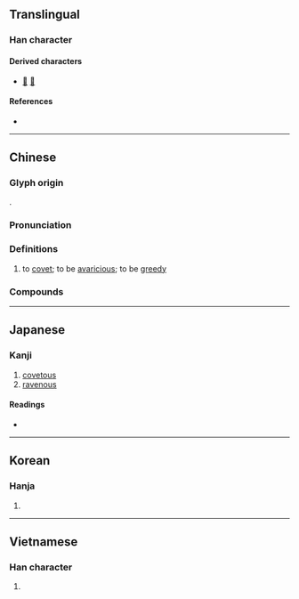 {{character info}}
==Translingual==

===Han character===
{{Han char|rn=38|rad=女|as=08|sn=11|four=44404|canj=DDV|ids=⿱林女}}

====Derived characters====
* [[𠼖]] [[漤]]

====References====
* {{Han ref|kx=0265.190|dkj=06436|dj=0532.170|hdz=21056.080|uh=5A6A|ud=23146|bh=B0FD|bd=45309}}

----

==Chinese==
{{zh-forms|alt=惏}}

===Glyph origin===
{{Han etym}}
{{Han compound|林|女|c1=p|c2=s|t2=woman|ls=psc}}.

===Pronunciation===
{{zh-pron
|m=lán
|c=laam4
|mc=y
|oc=y
|cat=v
}}

===Definitions===
{{zh-hanzi}}

# to [[covet]]; to be [[avaricious]]; to be [[greedy]]

===Compounds===
{{zh-der|多婪|婪尾酒|婪索|婪酣|菴婪|貪婪|貪婪無厭}}

----

==Japanese==

===Kanji===
{{ja-kanji|grade=|rs=女08}}

# [[covetous]]
# [[ravenous]]

====Readings====
* {{ja-readings
|goon=らん
|kanon=らん
|on=りん
|kun=むさぼ-る
}}

----

==Korean==

===Hanja===
{{ko-hanja|hangeul=람|rv=ram|mr=ram}}

# {{rfdef|ko|sort=女08}}

----

==Vietnamese==
{{rfc|vi}}

===Han character===
{{vi-readings|reading=lam}}

# {{rfdef|vi}}